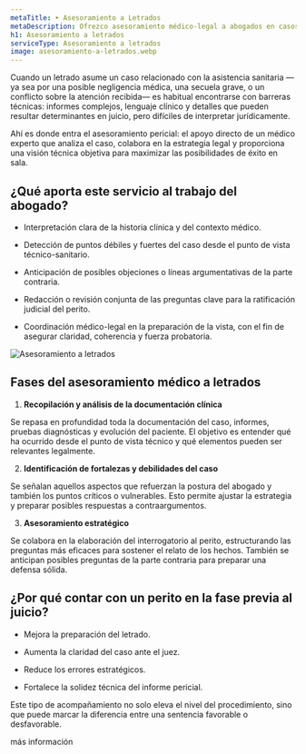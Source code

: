```yaml
---
metaTitle: ➤ Asesoramiento a Letrados
metaDescription: Ofrezco asesoramiento médico-legal a abogados en casos sanitarios. Interpreto informes clínicos, valoro la viabilidad médica del caso y ayudo a preparar la estrategia jurídica.
h1: Asesoramiento a letrados
serviceType: Asesoramiento a letrados
image: asesoramiento-a-letrados.webp
---
```



Cuando un letrado asume un caso relacionado con la asistencia sanitaria —ya sea por una posible negligencia médica, una secuela grave, o un conflicto sobre la atención recibida— es habitual encontrarse con barreras técnicas: informes complejos, lenguaje clínico y detalles que pueden resultar determinantes en juicio, pero difíciles de interpretar jurídicamente.

Ahí es donde entra el asesoramiento pericial: el apoyo directo de un médico experto que analiza el caso, colabora en la estrategia legal y proporciona una visión técnica objetiva para maximizar las posibilidades de éxito en sala.

<ServiceForm client:visible heading="contacta conmigo" />

## ¿Qué aporta este servicio al trabajo del abogado?

- Interpretación clara de la historia clínica y del contexto médico.

- Detección de puntos débiles y fuertes del caso desde el punto de vista técnico-sanitario.

- Anticipación de posibles objeciones o líneas argumentativas de la parte contraria.

- Redacción o revisión conjunta de las preguntas clave para la ratificación judicial del perito.

- Coordinación médico-legal en la preparación de la vista, con el fin de asegurar claridad, coherencia y fuerza probatoria.

<Image
  loading="lazy"
  src="/img/services/asesoramiento-a-letrados.webp"
  alt="Asesoramiento a letrados"
  width={1536}
  height={1024}
/>

## Fases del asesoramiento médico a letrados

1. **Recopilación y análisis de la documentación clínica**

Se repasa en profundidad toda la documentación del caso, informes, pruebas diagnósticas y evolución del paciente. El objetivo es entender qué ha ocurrido desde el punto de vista técnico y qué elementos pueden ser relevantes legalmente.

2. **Identificación de fortalezas y debilidades del caso**

Se señalan aquellos aspectos que refuerzan la postura del abogado y también los puntos críticos o vulnerables. Esto permite ajustar la estrategia y preparar posibles respuestas a contraargumentos.

3. **Asesoramiento estratégico**

Se colabora en la elaboración del interrogatorio al perito, estructurando las preguntas más eficaces para sostener el relato de los hechos. También se anticipan posibles preguntas de la parte contraria para preparar una defensa sólida.

<CtaLinks modifier="service-page" />

## ¿Por qué contar con un perito en la fase previa al juicio?

- Mejora la preparación del letrado.

- Aumenta la claridad del caso ante el juez.

- Reduce los errores estratégicos.

- Fortalece la solidez técnica del informe pericial.

Este tipo de acompañamiento no solo eleva el nivel del procedimiento, sino que puede marcar la diferencia entre una sentencia favorable o desfavorable.

<MainCta modifier="service-page">más información</MainCta>

